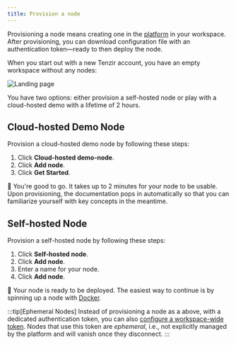 ```yaml
---
title: Provision a node
---
```



Provisioning a node means creating one in the
[platform](/explanations/architecture/platform) in your workspace. After
provisioning, you can download configuration file with an authentication
token—ready to then deploy the node.

When you start out with a new Tenzir account, you have an empty workspace
without any nodes:

![Landing page](./new-account.png)

You have two options: either provision a self-hosted node or play with a
cloud-hosted demo with a lifetime of 2 hours.

## Cloud-hosted Demo Node

Provision a cloud-hosted demo node by following these steps:

<Steps>

1. Click **Cloud-hosted demo-node**.
2. Click **Add node**.
3. Click **Get Started**.

</Steps>

🙌 You're good to go. It takes up to 2 minutes for your node to be usable. Upon
provisioning, the documentation pops in automatically so that you can
familiarize yourself with key concepts in the meantime.

## Self-hosted Node

Provision a self-hosted node by following these steps:

<Steps>

1. Click **Self-hosted node**.
2. Click **Add node**.
3. Enter a name for your node.
4. Click **Add node**.

</Steps>

🚢 Your node is ready to be deployed. The easiest way to continue is by spinning
up a node with [Docker](/guides/node-setup/deploy-a-node#docker).

:::tip[Ephemeral Nodes]
Instead of provisioning a node as a above, with a dedicated authentication
token, you can also [configure a workspace-wide
token](/guides/platform-management/use-ephemeral-nodes). Nodes that use this
token are _ephemeral_, i.e., not explicitly managed by the platform and will
vanish once they disconnect.
:::